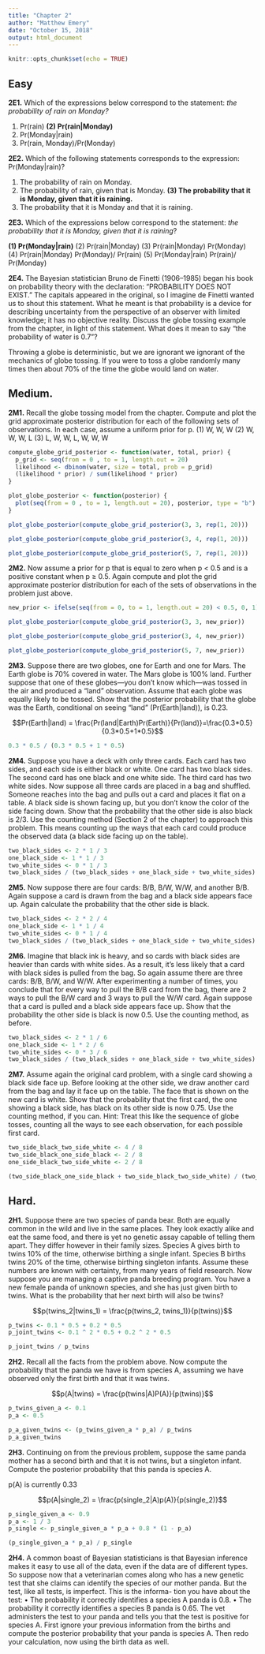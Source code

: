 ```yaml
---
title: "Chapter 2"
author: "Matthew Emery"
date: "October 15, 2018"
output: html_document
---
```


```r
knitr::opts_chunk$set(echo = TRUE)
```


## Easy

**2E1.** Which of the expressions below correspond to the statement: *the probability of rain on Monday?*

(1) Pr(rain)
**(2) Pr(rain|Monday)**
(3) Pr(Monday|rain)
(4) Pr(rain, Monday)/Pr(Monday)

**2E2.** Which of the following statements corresponds to the expression: Pr(Monday|rain)?

(1) The probability of rain on Monday.
(2) The probability of rain, given that is Monday.
**(3) The probability that it is Monday, given that it is raining.**
(4) The probability that it is Monday and that it is raining.

**2E3.** Which of the expressions below correspond to the statement: *the probability that it is Monday,
given that it is raining*?

**(1) Pr(Monday|rain)**
(2) Pr(rain|Monday)
(3) Pr(rain|Monday) Pr(Monday)
(4) Pr(rain|Monday) Pr(Monday)/ Pr(rain)
(5) Pr(Monday|rain) Pr(rain)/ Pr(Monday)

**2E4.** The Bayesian statistician Bruno de Finetti (1906–1985) began his book on probability theory
with the declaration: “PROBABILITY DOES NOT EXIST.” The capitals appeared in the original, so
I imagine de Finetti wanted us to shout this statement. What he meant is that probability is a device
for describing uncertainty from the perspective of an observer with limited knowledge; it has no
objective reality. Discuss the globe tossing example from the chapter, in light of this statement. What
does it mean to say “the probability of water is 0.7”?

Throwing a globe is deterministic, but we are ignorant we ignorant of the mechanics of globe tossing.
If you were to toss a globe randomly many times then about 70% of the time the globe would land on water.

## Medium.

**2M1.** Recall the globe tossing model from the chapter. Compute and plot the grid approximate
posterior distribution for each of the following sets of observations. In each case, assume a uniform
prior for p.
(1) W, W, W
(2) W, W, W, L
(3) L, W, W, L, W, W, W

```r
compute_globe_grid_posterior <- function(water, total, prior) {
  p_grid <- seq(from = 0 , to = 1, length.out = 20)
  likelihood <- dbinom(water, size = total, prob = p_grid)
  (likelihood * prior) / sum(likelihood * prior)
}

plot_globe_posterior <- function(posterior) {
  plot(seq(from = 0 , to = 1, length.out = 20), posterior, type = "b")
}
```

```r
plot_globe_posterior(compute_globe_grid_posterior(3, 3, rep(1, 20)))
```

```r
plot_globe_posterior(compute_globe_grid_posterior(3, 4, rep(1, 20)))
```

```r
plot_globe_posterior(compute_globe_grid_posterior(5, 7, rep(1, 20)))
```


**2M2.** Now assume a prior for p that is equal to zero when p < 0.5 and is a positive constant when
p ≥ 0.5. Again compute and plot the grid approximate posterior distribution for each of the sets of
observations in the problem just above.

```r
new_prior <- ifelse(seq(from = 0, to = 1, length.out = 20) < 0.5, 0, 1)
```

```r
plot_globe_posterior(compute_globe_grid_posterior(3, 3, new_prior))
```

```r
plot_globe_posterior(compute_globe_grid_posterior(3, 4, new_prior))
```

```r
plot_globe_posterior(compute_globe_grid_posterior(5, 7, new_prior))
```

**2M3.** Suppose there are two globes, one for Earth and one for Mars. The Earth globe is 70% covered
in water. The Mars globe is 100% land. Further suppose that one of these globes—you don’t know
which—was tossed in the air and produced a “land” observation. Assume that each globe was equally
likely to be tossed. Show that the posterior probability that the globe was the Earth, conditional on
seeing “land” (Pr(Earth|land)), is 0.23.

$$Pr(Earth|land) = \frac{Pr(land|Earth)Pr(Earth)}{Pr(land)}=\frac{0.3*0.5}{0.3*0.5+1*0.5}$$

```r
0.3 * 0.5 / (0.3 * 0.5 + 1 * 0.5)
```

**2M4.** Suppose you have a deck with only three cards. Each card has two sides, and each side is either
black or white. One card has two black sides. The second card has one black and one white side. The
third card has two white sides. Now suppose all three cards are placed in a bag and shuffled. Someone
reaches into the bag and pulls out a card and places it flat on a table. A black side is shown facing up,
but you don’t know the color of the side facing down. Show that the probability that the other side is
also black is 2/3. Use the counting method (Section 2 of the chapter) to approach this problem. This
means counting up the ways that each card could produce the observed data (a black side facing up
on the table).

```r
two_black_sides <- 2 * 1 / 3 
one_black_side <- 1 * 1 / 3
two_white_sides <- 0 * 1 / 3
two_black_sides / (two_black_sides + one_black_side + two_white_sides)
```

**2M5.** Now suppose there are four cards: B/B, B/W, W/W, and another B/B. Again suppose a card is
drawn from the bag and a black side appears face up. Again calculate the probability that the other
side is black.

```r
two_black_sides <- 2 * 2 / 4 
one_black_side <- 1 * 1 / 4
two_white_sides <- 0 * 1 / 4
two_black_sides / (two_black_sides + one_black_side + two_white_sides)
```

**2M6.** Imagine that black ink is heavy, and so cards with black sides are heavier than cards with white
sides. As a result, it’s less likely that a card with black sides is pulled from the bag. So again assume
there are three cards: B/B, B/W, and W/W. After experimenting a number of times, you conclude that
for every way to pull the B/B card from the bag, there are 2 ways to pull the B/W card and 3 ways to
pull the W/W card. Again suppose that a card is pulled and a black side appears face up. Show that
the probability the other side is black is now 0.5. Use the counting method, as before.

```r
two_black_sides <- 2 * 1 / 6 
one_black_side <- 1 * 2 / 6
two_white_sides <- 0 * 3 / 6
two_black_sides / (two_black_sides + one_black_side + two_white_sides)
```

**2M7.** Assume again the original card problem, with a single card showing a black side face up. Before
looking at the other side, we draw another card from the bag and lay it face up on the table. The face
that is shown on the new card is white. Show that the probability that the first card, the one showing
a black side, has black on its other side is now 0.75. Use the counting method, if you can. Hint: Treat
this like the sequence of globe tosses, counting all the ways to see each observation, for each possible
first card.

```r
two_side_black_two_side_white <- 4 / 8
two_side_black_one_side_black <- 2 / 8
one_side_black_two_side_white <- 2 / 8

(two_side_black_one_side_black + two_side_black_two_side_white) / (two_side_black_one_side_black + two_side_black_two_side_white + one_side_black_two_side_white)
```


## Hard.

**2H1.** Suppose there are two species of panda bear. Both are equally common in the wild and live
in the same places. They look exactly alike and eat the same food, and there is yet no genetic assay
capable of telling them apart. They differ however in their family sizes. Species A gives birth to twins
10% of the time, otherwise birthing a single infant. Species B births twins 20% of the time, otherwise
birthing singleton infants. Assume these numbers are known with certainty, from many years of field
research.
Now suppose you are managing a captive panda breeding program. You have a new female panda
of unknown species, and she has just given birth to twins. What is the probability that her next birth
will also be twins?

$$p(twins_2|twins_1) = \frac{p(twins_2, twins_1)}{p(twins)}$$

```r
p_twins <- 0.1 * 0.5 + 0.2 * 0.5
p_joint_twins <- 0.1 ^ 2 * 0.5 + 0.2 ^ 2 * 0.5

p_joint_twins / p_twins
```

**2H2.** Recall all the facts from the problem above. Now compute the probability that the panda we
have is from species A, assuming we have observed only the first birth and that it was twins.

$$p(A|twins) = \frac{p(twins|A)P(A)}{p(twins)}$$

```r
p_twins_given_a <- 0.1
p_a <- 0.5

p_a_given_twins <- (p_twins_given_a * p_a) / p_twins
p_a_given_twins
```


**2H3.** Continuing on from the previous problem, suppose the same panda mother has a second birth
and that it is not twins, but a singleton infant. Compute the posterior probability that this panda is
species A.

p(A) is currently 0.33

$$p(A|single_2) = \frac{p(single_2|A)p(A)}{p(single_2)}$$

```r
p_single_given_a <- 0.9
p_a <- 1 / 3
p_single <- p_single_given_a * p_a + 0.8 * (1 - p_a)

(p_single_given_a * p_a) / p_single
```


**2H4.** A common boast of Bayesian statisticians is that Bayesian inference makes it easy to use all of
the data, even if the data are of different types.
So suppose now that a veterinarian comes along who has a new genetic test that she claims can
identify the species of our mother panda. But the test, like all tests, is imperfect. This is the informa-
tion you have about the test:
• The probability it correctly identifies a species A panda is 0.8.
• The probability it correctly identifies a species B panda is 0.65.
The vet administers the test to your panda and tells you that the test is positive for species A. First
ignore your previous information from the births and compute the posterior probability that your
panda is species A. Then redo your calculation, now using the birth data as well.